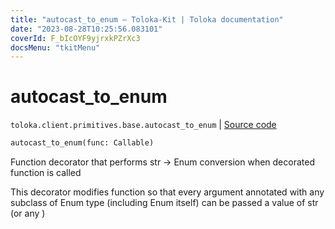 ```yaml
---
title: "autocast_to_enum — Toloka-Kit | Toloka documentation"
date: "2023-08-28T10:25:56.083101"
coverId: F_bIcOYF9yjrxkPZrXc3
docsMenu: "tkitMenu"
---
```


# autocast_to_enum

`toloka.client.primitives.base.autocast_to_enum` | [Source code](https://github.com/Toloka/toloka-kit/blob/v1.2.1/src/client/primitives/base.py#L373)

```python
autocast_to_enum(func: Callable)
```

Function decorator that performs str -> Enum conversion when decorated function is called

This decorator modifies function so that every argument annotated with any subclass of Enum type (including Enum
itself) can be passed a value of str (or any )